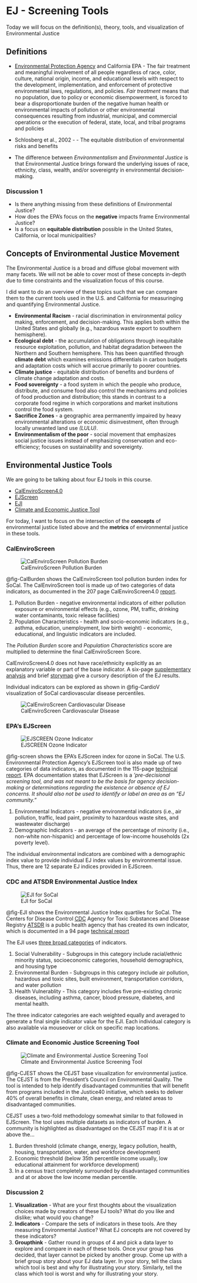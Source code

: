 # EJ - Screening Tools {#sec-EJtheory}

::: {.callout-note appearance="simple"}
Today we will focus on the definition(s), theory, tools, and visualization of Environmental Justice
:::

## Definitions

-   [Environmental Protection Agency](https://www.epa.gov/environmentaljustice/learn-about-environmental-justice) and California EPA - The fair treatment and meaningful involvement of all people regardless of race, color, culture, national origin, income, and educational levels with respect to the development, implementation, and enforcement of protective environmental laws, regulations, and policies. *Fair treatment* means that no population, due to policy or economic disempowerment, is forced to bear a disproportionate burden of the negative human health or environmental impacts of pollution or other environmental consequences resulting from industrial, municipal, and commercial operations or the execution of federal, state, local, and tribal programs and policies

-   Schlosberg et al., 2002 - - The equitable distribution of environmental risks and benefits

-   The difference between *Environmentalism* and *Environmental Justice* is that Environmental Justice brings forward the underlying issues of race, ethnicity, class, wealth, and/or sovereignty in environmental decision-making.

### Discussion 1

-   Is there anything missing from these definitions of Environmental Justice?
-   How does the EPA's focus on the **negative** impacts frame Environmental Justice?
-   Is a focus on **equitable distribution** possible in the United States, California, or local municipalities?

## Concepts of Environmental Justice Movement

The Environmental Justice is a broad and diffuse global movement with many facets. We will not be able to cover most of these concepts in-depth due to time constraints and the visualization focus of this course.

I did want to do an overview of these topics such that we can compare them to the current tools used in the U.S. and California for measuringing and quantifying Environmental Justice.

-   **Environmental Racism** - racial discrimination in environmental policy making, enforcement, and decision-making. This applies both within the United States and globally (e.g., hazardous waste export to southern hemisphere).
-   **Ecological debt** - the accumulation of obligations through inequitable resource exploitation, pollution, and habitat degradation between the Northern and Southern hemisphere. This has been quantified through **climate debt** which examines emissions differentials in carbon budgets and adaptation costs which will accrue primarily to poorer countries.
-   **Climate justice** - equitable distribution of benefits and burdens of climate change adaptation and costs.
-   **Food sovereignty** - a food system in which the people who produce, distribute, and consume food also control the mechanisms and policies of food production and distribution; this stands in contrast to a corporate food regime in which corporations and market insitutions control the food system.\
-   **Sacrifice Zones** - a geographic area permanently impaired by heavy environmental alterations or economic disinvestment, often through locally unwanted land use *(LULU)*.
-   **Environmentalism of the poor** - social movement that emphasizes social justice issues instead of emphasizing conservation and eco-efficiency; focuses on sustainability and sovereignty.

## Environmental Justice Tools

We are going to be talking about four EJ tools in this course.

-   [CalEnviroScreen4.0](https://oehha.ca.gov/calenviroscreen/report/calenviroscreen-40)
-   [EJScreen](https://www.epa.gov/ejscreen)
-   [EJI](https://atsdr.cdc.gov/placeandhealth/eji/index.html)
-   [Climate and Economic Justice Tool](https://screeningtool.geoplatform.gov/en/)

For today, I want to focus on the intersection of the **concepts** of environmental justice listed above and the **metrics** of environmental justice in these tools.

### CalEnviroScreen

![CalEnviroScreen Pollution Burden](images/CalEnviroScreen2.png){#fig-CalBurden}

@fig-CalBurden shows the CalEnviroScreen tool pollution burden index for SoCal. The CalEnviroScreen tool is made up of two categories of data indicators, as documented in the 207 page CalEnviroScreen4.0 [report](https://oehha.ca.gov/media/downloads/calenviroscreen/report/calenviroscreen40reportf2021.pdf).

1.  Pollution Burden - negative environmental indicators of either pollution exposure or environmental effects (e.g., ozone, PM, traffic, drinking water contaminants, toxic release facilities)
2.  Population Characteristics - health and socio-economic indicators (e.g., asthma, education, unemployment, low birth weight) - economic, educational, and linguistic indicators are included.

The *Pollution Burden* score and *Population Characteristics* score are multiplied to determine the final CalEnviroScreen Score.

CalEnviroScreen4.0 does not have race/ethnicity explicitly as an explanatory variable or part of the base indicator. A six-page [supplementary analysis](https://oehha.ca.gov/media/downloads/calenviroscreen/document/calenviroscreen40raceanalysisf2021.pdf) and brief [storymap](https://storymaps.arcgis.com/stories/f555670d30a942e4b46b18293e2795a7) give a cursory description of the EJ results.

Individual indicators can be explored as shown in @fig-CardioV visualization of SoCal cardiovascular disease percentiles.

![CalEnviroScreen Cardiovascular Disease](images/CalEnviroScreen1.png){#fig-CardioV}

### EPA's EJScreen

![EJSCREEN Ozone Indicator](images/EJscreen1.png){#fig-screen}

@fig-screen shows the EPA's EJScreen index for ozone in SoCal. The U.S. Environmental Protection Agency's EJScreen tool is also made up of two categories of data indicators, as documented in the 115-page [technical report](https://www.epa.gov/sites/default/files/2021-04/documents/ejscreen_technical_document.pdf). EPA documentation states that EJScreen is a *'pre-decisional screening tool, and was not meant to be the basis for agency decision-making or determinations regarding the existence or absence of EJ concerns. It should also not be used to identify or label an area as an "EJ community."*

1.  Environmental Indicators - negative environmental indicators (i.e., air pollution, traffic, lead paint, proximity to hazardous waste sites, and wastewater discharge)
2.  Demographic Indicators - an average of the percentage of minority (i.e., non-white non-hispanic) and percentage of low-income households (2x poverty level).

The individual environmental indicators are combined with a demographic index value to provide individual EJ index values by environmental issue. Thus, there are 12 separate EJ indices provided in EJScreen.

### CDC and ATSDR Environmental Justice Index

![EJI for SoCal](images/EJI.png){#fig-EJI}

@fig-EJI shows the Environmental Justice Index quartiles for SoCal. The Centers for Disease Control [CDC](https://www.cdc.gov/) Agency for Toxic Substances and Disease Registry [ATSDR](https://www.atsdr.cdc.gov/) is a public health agency that has created its own indicator, which is documented in a 94 page [technical report](https://atsdr.cdc.gov/placeandhealth/eji/docs/EJI-2022-Documentation-508.pdf)

The EJI uses [three broad categories](https://www.atsdr.cdc.gov/placeandhealth/eji/docs/EJI-2022-Indicators-508.pdf) of indicators.

1.  Social Vulnerability - Subgroups in this category include racial/ethnic minority status, socioeconomic categories, household demographics, and housing type
2.  Environmental Burden - Subgroups in this category include air pollution, hazardous and toxic sites, built environment, transportation corridors, and water pollution
3.  Health Vulnerablity - This category includes five pre-existing chronic diseases, including asthma, cancer, blood pressure, diabetes, and mental health.

The three indicator categories are each weighted equally and averaged to generate a final single indicator value for the EJI. Each individual category is also available via mouseover or click on specific map locations.

### Climate and Economic Justice Screening Tool

![Climate and Environmental Justice Screening Tool](images/CJEST.png){#fig-CJEST}

@fig-CJEST shows the CEJST base visualization for environmental justice.  The CEJST is from the President's Council on Environmental Quality. The tool is intended to help identify disadvantaged communities that will benefit from programs included in the Justice40 initiative, which seeks to deliver 40% of overall benefits in climate, clean energy, and related areas to disadvantaged communities.  

CEJST uses a two-fold methodology somewhat similar to that followed in EJScreen.  The tool uses multiple datasets as indicators of burden. A community is highlighted as disadvantaged on the CEJST map if it is at or above the...

1. Burden threshold (climate change, energy, legacy pollution, health, housing, transportation, water, and workforce development)
2. Economic threshold (below 35th percentile income usually, low educational attainment for workforce development)
3. In a census tract completely surrounded by disadvantaged communities and at or above the low income median percentile.  


### Discussion 2

1.  **Visualization** - What are your first thoughts about the visualization choices made by creators of these EJ tools? What do you like and dislike; what would you change?
2.  **Indicators** - Compare the sets of indicators in these tools. Are they measuring Environmental Justice? What EJ concepts are not covered by these indicators?
3.  **Groupthink** - Gather round in groups of 4 and pick a data layer to explore and compare in each of these tools. Once your group has decided, that layer cannot be picked by another group. Come up with a brief group story about your EJ data layer. In your story, tell the class which tool is best and why for illustrating your story. Similarly, tell the class which tool is worst and why for illustrating your story.

